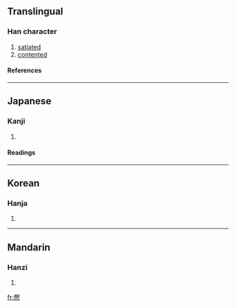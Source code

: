 ==Translingual==
===Han character===
{{Han char|rn=61|rad=心|as=14|sn=18|four=|canj=一大心 (MKP), XX一大心 (XXMKP)}}
# [[satiated]]
# [[contented]]
====References====
{{Han ref|kx=0406.180|dkj=11356|dj=0747.150|hdz=42363.070|uh=61D5|ud=25045}}
----
==Japanese==
===Kanji===
{{ja-kanji|grade=|rs=心14}}
# {{defn|Japanese}} 
====Readings====
{{ja-readings|on=[[えん]] (en), [[よう]] (yō)|kun=[[やすらか]] (yasuraka), [[たりる]] (tariru), [[ゆるす]] (yurusu)}}
----
==Korean==
===Hanja===
{{ko-hanja|hangeul=염|eumhun=|rv=yeom|mr=yŏm|y=eym}}
# {{defn|Korean}}
----
==Mandarin==
===Hanzi===
{{cmn-hanzi|pin=[[yān]] (yan1)|wg=yen<sup>1</sup>}}
# {{defn|Mandarin}}

[[fr:懕]]